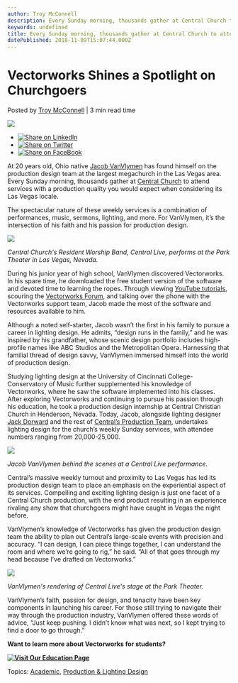 ```yaml
---
author: Troy McConnell
description: Every Sunday morning, thousands gather at Central Church to attend services with a production quality you would expect from its Las Vegas locale.
keywords: undefined
title: Every Sunday morning, thousands gather at Central Church to attend services with a production quality you would expect from its Las Vegas locale. 
datePublished: 2018-11-09T15:07:44.000Z
---
```

  

# Vectorworks Shines a Spotlight on Churchgoers

 Posted by [Troy McConnell](https://blog.vectorworks.net/author/troy-mcconnell) | 3 min read time 

![](https://blog.vectorworks.net/hubfs/image-6.png) 

* [![Share on LinkedIn](https://2659751.fs1.hubspotusercontent-na1.net/hubfs/2659751/michaelDemo/share-LI.png)](http://www.linkedin.com/shareArticle?mini=true&url=https%3A%2F%2Fblog.vectorworks.net%2Fvectorworks-shines-a-spotlight-on-churchgoers)
* [![Share on Twitter](https://2659751.fs1.hubspotusercontent-na1.net/hubfs/2659751/michaelDemo/share-TW.png)](https://www.twitter.com/share?text=Vectorworks%20Shines%20a%20Spotlight%20on%20Churchgoers&url=https%3A%2F%2Fblog.vectorworks.net%2Fvectorworks-shines-a-spotlight-on-churchgoers&via=PMGTweets)
* [![Share on FaceBook](https://2659751.fs1.hubspotusercontent-na1.net/hubfs/2659751/michaelDemo/share-FB.png)](https://www.facebook.com/sharer/sharer.php?u=https%3A%2F%2Fblog.vectorworks.net%2Fvectorworks-shines-a-spotlight-on-churchgoers)

At 20 years old, Ohio native [Jacob VanVlymen](https://www.instagram.com/vvlightingdesign/) has found himself on the production design team at the largest megachurch in the Las Vegas area. Every Sunday morning, thousands gather at [Central Church](https://www.instagram.com/centralonline/) to attend services with a production quality you would expect when considering its Las Vegas locale. 

The spectacular nature of these weekly services is a combination of performances, music, sermons, lighting, and more. For VanVlymen, it’s the intersection of his faith and his passion for production design.

![](https://blog.vectorworks.net/hs-fs/hubfs/image-6.png?width=446&name=image-6.png)

_Central Church's Resident Worship Band, Central Live, performs at the Park Theater in Las Vegas, Nevada._

During his junior year of high school, VanVlymen discovered Vectorworks. In his spare time, he downloaded the free student version of the software and devoted time to learning the ropes. Through viewing [YouTube tutorials](https://www.youtube.com/user/vectorworks), scouring the [Vectorworks Forum](https://forum.vectorworks.net/), and talking over the phone with the Vectorworks support team, Jacob made the most of the software and resources available to him.

Although a noted self-starter, Jacob wasn’t the first in his family to pursue a career in lighting design. He admits, “design runs in the family,” and he was inspired by his grandfather, whose scenic design portfolio includes high-profile names like ABC Studios and the Metropolitan Opera. Harnessing that familial thread of design savvy, VanVlymen immersed himself into the world of production design.

Studying lighting design at the University of Cincinnati College-Conservatory of Music further supplemented his knowledge of Vectorworks, where he saw the software implemented into his classes. After exploring Vectorworks and continuing to pursue his passion through his education, he took a production design internship at Central Christian Church in Henderson, Nevada. Today, Jacob, alongside lighting designer [Jack Dorward](https://www.instagram.com/realjacklights/) and the rest of [Central’s Production Team](https://www.instagram.com/centralproduction/), undertakes lighting design for the church’s weekly Sunday services, with attendee numbers ranging from 20,000-25,000.

![](https://blog.vectorworks.net/hs-fs/hubfs/image-7.png?width=446&name=image-7.png)

_Jacob VanVlymen behind the scenes at a Central Live performance._

Central’s massive weekly turnout and proximity to Las Vegas has led its production design team to place an emphasis on the experiential aspect of its services. Compelling and exciting lighting design is just one facet of a Central Church production, with the end product resulting in an experience rivaling any show that churchgoers might have caught in Vegas the night before.

VanVlymen’s knowledge of Vectorworks has given the production design team the ability to plan out Central’s large-scale events with precision and accuracy. “I can design, I can piece things together, I can understand the room and where we’re going to rig,” he said. “All of that goes through my head because I’ve drafted on Vectorworks.”

![](https://blog.vectorworks.net/hs-fs/hubfs/image-8.png?width=446&name=image-8.png)

_VanVlymen's rendering of Central Live's stage at the Park Theater._

VanVlymen’s faith, passion for design, and tenacity have been key components in launching his career. For those still trying to navigate their way through the production industry, VanVlymen offered these words of advice, “Just keep pushing. I didn’t know what was next, so I kept trying to find a door to go through.”

**Want to learn more about Vectorworks for students?** 

**[![Visit Our Education Page](https://no-cache.hubspot.com/cta/default/3018241/8e586081-e05b-40f8-a36b-b2c76567606e.png)](https://cta-redirect.hubspot.com/cta/redirect/3018241/8e586081-e05b-40f8-a36b-b2c76567606e)** 

 Topics: [Academic](https://blog.vectorworks.net/topic/academic), [Production & Lighting Design](https://blog.vectorworks.net/topic/production-lighting-design) 

  